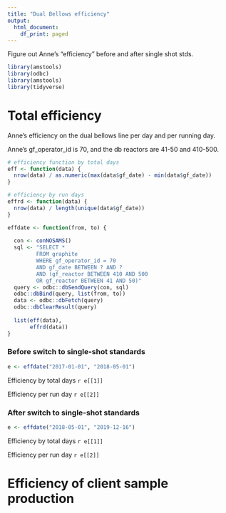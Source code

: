 ```yaml
---
title: "Dual Bellows efficiency"
output:
  html_document:
    df_print: paged
---
```


Figure out Anne's "efficiency" before and after single shot stds.


```r
library(amstools)
library(odbc)
library(amstools)
library(tidyverse)
```
# Total efficiency

Anne's efficiency on the dual bellows line per day and per running day.

Anne's gf_operator_id is 70, and the db reactors are 41-50 and 410-500.

```r
# efficiency function by total days
eff <- function(data) {
  nrow(data) / as.numeric(max(data$gf_date) - min(data$gf_date))
}

# efficiency by run days
effrd <- function(data) {
  nrow(data) / length(unique(data$gf_date))
}

effdate <- function(from, to) {
  
  con <- conNOSAMS()
  sql <- "SELECT * 
         FROM graphite 
         WHERE gf_operator_id = 70
         AND gf_date BETWEEN ? AND ?
         AND (gf_reactor BETWEEN 410 AND 500
         OR gf_reactor BETWEEN 41 AND 50)"
  query <- odbc::dbSendQuery(con, sql)
  odbc::dbBind(query, list(from, to))
  data <- odbc::dbFetch(query)
  odbc::dbClearResult(query)
  
  list(eff(data),  
       effrd(data))  
}
```

### Before switch to single-shot standards

```r
e <- effdate("2017-01-01", "2018-05-01")
```

Efficiency by total days `r e[[1]]`

Efficiency per run day `r e[[2]]`


### After switch to single-shot standards

```r
e <- effdate("2018-05-01", "2019-12-16")
```

Efficiency by total days `r e[[1]]`

Efficiency per run day `r e[[2]]`

# Efficiency of client sample production
